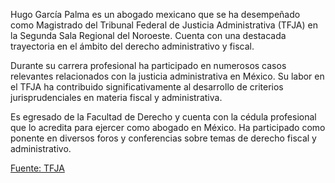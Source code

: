 Hugo García Palma es un abogado mexicano que se ha desempeñado como Magistrado del Tribunal Federal de Justicia Administrativa (TFJA) en la Segunda Sala Regional del Noroeste. Cuenta con una destacada trayectoria en el ámbito del derecho administrativo y fiscal.

Durante su carrera profesional ha participado en numerosos casos relevantes relacionados con la justicia administrativa en México. Su labor en el TFJA ha contribuido significativamente al desarrollo de criterios jurisprudenciales en materia fiscal y administrativa.

Es egresado de la Facultad de Derecho y cuenta con la cédula profesional que lo acredita para ejercer como abogado en México. Ha participado como ponente en diversos foros y conferencias sobre temas de derecho fiscal y administrativo.

[Fuente: TFJA][tfja]

[tfja]: https://www.tfja.gob.mx
